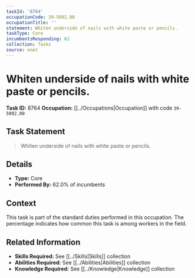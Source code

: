 ```yaml
---
taskId: '8764'
occupationCode: 39-5092.00
occupationTitle: ''
statement: Whiten underside of nails with white paste or pencils.
taskType: Core
incumbentsResponding: 62
collection: Tasks
source: onet
---
```

# Whiten underside of nails with white paste or pencils.

**Task ID:** 8764
**Occupation:** [[../Occupations|Occupation]] with code `39-5092.00`

## Task Statement

> Whiten underside of nails with white paste or pencils.

## Details

- **Type:** Core
- **Performed By:** 62.0% of incumbents

## Context

This task is part of the standard duties performed in this occupation. The percentage indicates how common this task is among workers in the field.

## Related Information

- **Skills Required:** See [[../Skills|Skills]] collection
- **Abilities Required:** See [[../Abilities|Abilities]] collection
- **Knowledge Required:** See [[../Knowledge|Knowledge]] collection
